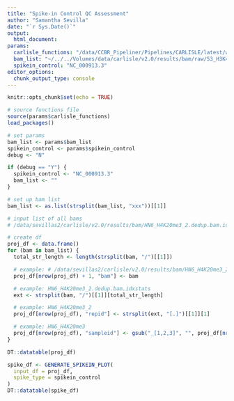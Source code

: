 ```yaml
---
title: "Spike-in Control QC Assessment"
author: "Samantha Sevilla"
date: "`r Sys.Date()`"
output:
  html_document:
params:
  carlisle_functions: "/data/CCBR_Pipeliner/Pipelines/CARLISLE/latest/workflow/scripts/_carlisle_functions.R"
  bam_list: "~/../../Volumes/data/carlisle/v2.0/results/bam/raw/53_H3K4me3_1.bam.idxstatsxxx~/../../Volumes/data/carlisle/v2.0/results/bam/raw/53_H3K4me3_2.bam.idxstatsxxx~/../../Volumes/data/carlisle/v2.0/results/bam/raw/HN6_H3K4me3_1.bam.idxstatsxxx~/../../Volumes/data/carlisle/v2.0/results/bam/raw/HN6_H3K4me3_2.bam.idxstatsxxx~/../../Volumes/data/carlisle/v2.0/results/bam/raw/53_H4K20m3_1.bam.idxstatsxxx~/../../Volumes/data/carlisle/v2.0/results/bam/raw/53_H4K20m3_2.bam.idxstatsxxx~/../../Volumes/data/carlisle/v2.0/results/bam/raw/HN6_H4K20me3_1.bam.idxstatsxxx~/../../Volumes/data/carlisle/v2.0/results/bam/raw/HN6_H4K20me3_2.bam.idxstatsxxx~/../../Volumes/data/carlisle/v2.0/results/bam/raw/HN6_IgG_rabbit_negative_control_1.bam.idxstats"
  spikein_control: "NC_000913.3"
editor_options:
  chunk_output_type: console
---
```


```r
knitr::opts_chunk$set(echo = TRUE)

# source functions file
source(params$carlisle_functions)
load_packages()
```


```r
# set params
bam_list <- params$bam_list
spikein_control <- params$spikein_control
debug <- "N"

if (debug == "Y") {
  spikein_control <- "NC_000913.3"
  bam_list <- ""
}

# set up bam list
bam_list <- as.list(strsplit(bam_list, "xxx"))[[1]]
```


```r
# input list of all bams
# /data/sevillas2/carlisle/v2.0/results/bam/HN6_H4K20me3_2.dedup.bam.idxstats

# create df
proj_df <- data.frame()
for (bam in bam_list) {
  total_str_length <- length(strsplit(bam, "/")[[1]])

  # example: # /data/sevillas2/carlisle/v2.0/results/bam/HN6_H4K20me3_2.dedup.bam.idxstats
  proj_df[nrow(proj_df) + 1, "bam"] <- bam

  # example: HN6_H4K20me3_2.dedup.bam.idxstats
  ext <- strsplit(bam, "/")[[1]][total_str_length]

  # example: HN6_H4K20me3_2
  proj_df[nrow(proj_df), "repid"] <- strsplit(ext, "[.]")[[1]][1]

  # example: HN6_H4K20me3
  proj_df[nrow(proj_df), "sampleid"] <- gsub("_[1,2,3]", "", proj_df[nrow(proj_df), "repid"])
}

DT::datatable(proj_df)
```

```r
spike_df <- GENERATE_SPIKEIN_PLOT(
  input_df = proj_df,
  spike_type = spikein_control
)
DT::datatable(spike_df)
```
